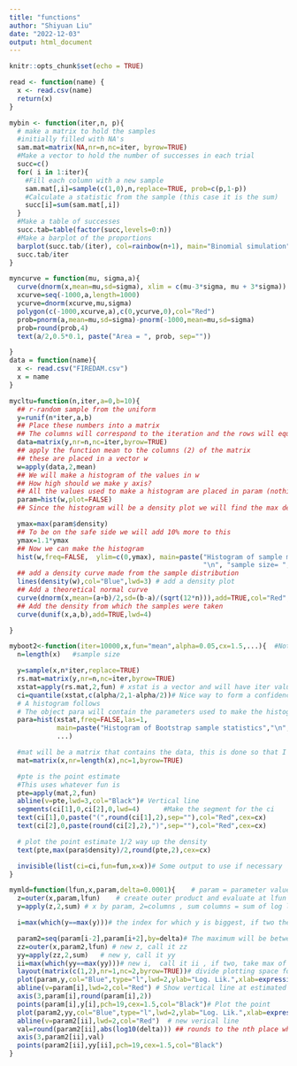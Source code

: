 ```yaml
---
title: "functions"
author: "Shiyuan Liu"
date: "2022-12-03"
output: html_document
---
```


```r
knitr::opts_chunk$set(echo = TRUE)
```

```r
read <- function(name) {
  x <- read.csv(name)
  return(x)
}

mybin <- function(iter,n, p){
  # make a matrix to hold the samples
  #initially filled with NA's
  sam.mat=matrix(NA,nr=n,nc=iter, byrow=TRUE)
  #Make a vector to hold the number of successes in each trial
  succ=c()
  for( i in 1:iter){
    #Fill each column with a new sample
    sam.mat[,i]=sample(c(1,0),n,replace=TRUE, prob=c(p,1-p))
    #Calculate a statistic from the sample (this case it is the sum)
    succ[i]=sum(sam.mat[,i])
  }
  #Make a table of successes
  succ.tab=table(factor(succ,levels=0:n))
  #Make a barplot of the proportions
  barplot(succ.tab/(iter), col=rainbow(n+1), main="Binomial simulation", xlab="Number of successes")
  succ.tab/iter
}

myncurve = function(mu, sigma,a){
  curve(dnorm(x,mean=mu,sd=sigma), xlim = c(mu-3*sigma, mu + 3*sigma))
  xcurve=seq(-1000,a,length=1000)
  ycurve=dnorm(xcurve,mu,sigma)
  polygon(c(-1000,xcurve,a),c(0,ycurve,0),col="Red")
  prob=pnorm(a,mean=mu,sd=sigma)-pnorm(-1000,mean=mu,sd=sigma)
  prob=round(prob,4)
  text(a/2,0.5*0.1, paste("Area = ", prob, sep=""))

}
data = function(name){
  x <- read.csv("FIREDAM.csv")
  x = name
}

mycltu=function(n,iter,a=0,b=10){
  ## r-random sample from the uniform
  y=runif(n*iter,a,b)
  ## Place these numbers into a matrix
  ## The columns will correspond to the iteration and the rows will equal the sample size n
  data=matrix(y,nr=n,nc=iter,byrow=TRUE)
  ## apply the function mean to the columns (2) of the matrix
  ## these are placed in a vector w
  w=apply(data,2,mean)
  ## We will make a histogram of the values in w
  ## How high should we make y axis?
  ## All the values used to make a histogram are placed in param (nothing is plotted yet)
  param=hist(w,plot=FALSE)
  ## Since the histogram will be a density plot we will find the max density

  ymax=max(param$density)
  ## To be on the safe side we will add 10% more to this
  ymax=1.1*ymax
  ## Now we can make the histogram
  hist(w,freq=FALSE,  ylim=c(0,ymax), main=paste("Histogram of sample mean",
                                                 "\n", "sample size= ",n,sep=""),xlab="Sample mean")
  ## add a density curve made from the sample distribution
  lines(density(w),col="Blue",lwd=3) # add a density plot
  ## Add a theoretical normal curve
  curve(dnorm(x,mean=(a+b)/2,sd=(b-a)/(sqrt(12*n))),add=TRUE,col="Red",lty=2,lwd=3) # add a theoretical curve
  ## Add the density from which the samples were taken
  curve(dunif(x,a,b),add=TRUE,lwd=4)

}

myboot2<-function(iter=10000,x,fun="mean",alpha=0.05,cx=1.5,...){  #Notice where the ... is repeated in the code
  n=length(x)   #sample size

  y=sample(x,n*iter,replace=TRUE)
  rs.mat=matrix(y,nr=n,nc=iter,byrow=TRUE)
  xstat=apply(rs.mat,2,fun) # xstat is a vector and will have iter values in it
  ci=quantile(xstat,c(alpha/2,1-alpha/2))# Nice way to form a confidence interval
  # A histogram follows
  # The object para will contain the parameters used to make the histogram
  para=hist(xstat,freq=FALSE,las=1,
            main=paste("Histogram of Bootstrap sample statistics","\n","alpha=",alpha," iter=",iter,sep=""),
            ...)

  #mat will be a matrix that contains the data, this is done so that I can use apply()
  mat=matrix(x,nr=length(x),nc=1,byrow=TRUE)

  #pte is the point estimate
  #This uses whatever fun is
  pte=apply(mat,2,fun)
  abline(v=pte,lwd=3,col="Black")# Vertical line
  segments(ci[1],0,ci[2],0,lwd=4)      #Make the segment for the ci
  text(ci[1],0,paste("(",round(ci[1],2),sep=""),col="Red",cex=cx)
  text(ci[2],0,paste(round(ci[2],2),")",sep=""),col="Red",cex=cx)

  # plot the point estimate 1/2 way up the density
  text(pte,max(para$density)/2,round(pte,2),cex=cx)

  invisible(list(ci=ci,fun=fun,x=x))# Some output to use if necessary
}

mymld=function(lfun,x,param,delta=0.0001){    # param = parameter values, delta=accuracy, x=data
  z=outer(x,param,lfun)    # create outer product and evaluate at lfun
  y=apply(z,2,sum) # x by param, 2=columns , sum columns = sum of log lik

  i=max(which(y==max(y)))# the index for which y is biggest, if two then take the last one

  param2=seq(param[i-2],param[i+2],by=delta)# The maximum will be between these two, increments by delta
  zz=outer(x,param2,lfun) # new z, call it zz
  yy=apply(zz,2,sum)   # new y, call it yy
  ii=max(which(yy==max(yy)))# new i,  call it ii , if two, take max of them (last one)
  layout(matrix(c(1,2),nr=1,nc=2,byrow=TRUE))# divide plotting space for two graphs
  plot(param,y,col="Blue",type="l",lwd=2,ylab="Log. Lik.",xlab=expression(theta))# plot log lik Vs parameter values
  abline(v=param[i],lwd=2,col="Red") # Show vertical line at estimated value
  axis(3,param[i],round(param[i],2))
  points(param[i],y[i],pch=19,cex=1.5,col="Black")# Plot the point
  plot(param2,yy,col="Blue",type="l",lwd=2,ylab="Log. Lik.",xlab=expression(theta),las=2) # construct new plot for refined estimate
  abline(v=param2[ii],lwd=2,col="Red")  # new verical line
  val=round(param2[ii],abs(log10(delta))) ## rounds to the nth place where n is st delta=10^-n.
  axis(3,param2[ii],val)
  points(param2[ii],yy[ii],pch=19,cex=1.5,col="Black")
}
```

